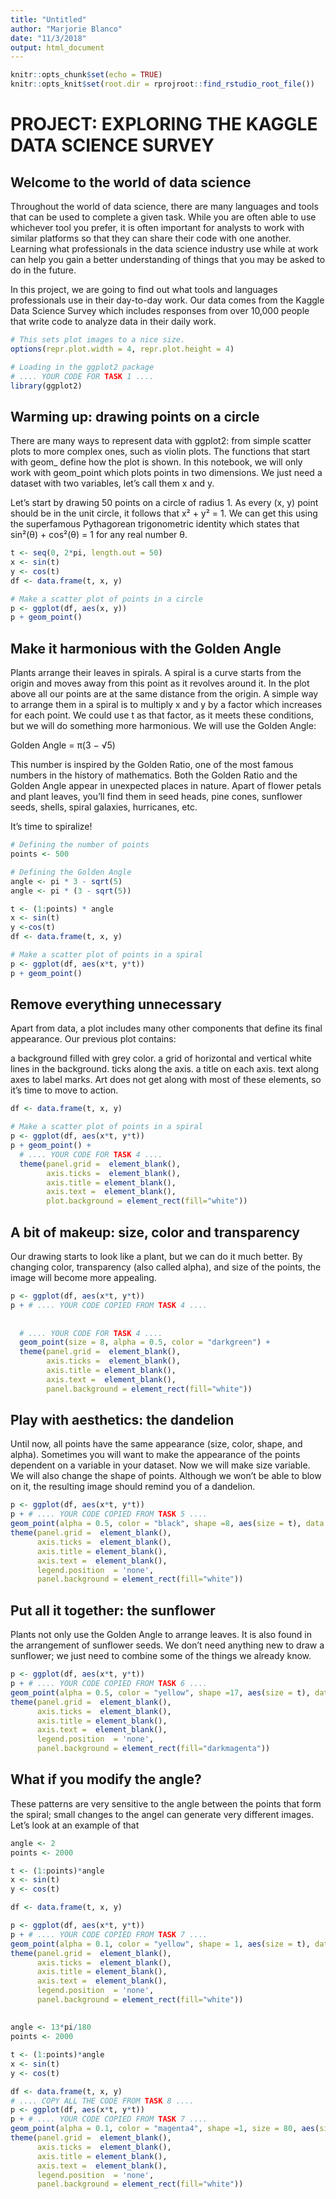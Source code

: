 ```yaml
---
title: "Untitled"
author: "Marjorie Blanco"
date: "11/3/2018"
output: html_document
---
```


```r
knitr::opts_chunk$set(echo = TRUE)
knitr::opts_knit$set(root.dir = rprojroot::find_rstudio_root_file())

```

# PROJECT: EXPLORING THE KAGGLE DATA SCIENCE SURVEY

## Welcome to the world of data science
Throughout the world of data science, there are many languages and tools that can be used to complete a given task. While you are often able to use whichever tool you prefer, it is often important for analysts to work with similar platforms so that they can share their code with one another. Learning what professionals in the data science industry use while at work can help you gain a better understanding of things that you may be asked to do in the future.

In this project, we are going to find out what tools and languages professionals use in their day-to-day work. Our data comes from the Kaggle Data Science Survey which includes responses from over 10,000 people that write code to analyze data in their daily work.

```r
# This sets plot images to a nice size.
options(repr.plot.width = 4, repr.plot.height = 4)

# Loading in the ggplot2 package
# .... YOUR CODE FOR TASK 1 ....
library(ggplot2)
```

## Warming up: drawing points on a circle
There are many ways to represent data with ggplot2: from simple scatter plots to more complex ones, such as violin plots. The functions that start with geom_ define how the plot is shown. In this notebook, we will only work with geom_point which plots points in two dimensions. We just need a dataset with two variables, let's call them x and y.

Let's start by drawing 50 points on a circle of radius 1. As every (x, y) point should be in the unit circle, it follows that x² + y² = 1. We can get this using the superfamous Pythagorean trigonometric identity which states that sin²(θ) + cos²(θ) = 1 for any real number θ.

```r
t <- seq(0, 2*pi, length.out = 50)
x <- sin(t)
y <- cos(t)
df <- data.frame(t, x, y)

# Make a scatter plot of points in a circle
p <- ggplot(df, aes(x, y))
p + geom_point()
```

## Make it harmonious with the Golden Angle
Plants arrange their leaves in spirals. A spiral is a curve starts from the origin and moves away from this point as it revolves around it. In the plot above all our points are at the same distance from the origin. A simple way to arrange them in a spiral is to multiply x and y by a factor which increases for each point. We could use t as that factor, as it meets these conditions, but we will do something more harmonious. We will use the Golden Angle:

Golden Angle = π(3 − √5)

This number is inspired by the Golden Ratio, one of the most famous numbers in the history of mathematics. Both the Golden Ratio and the Golden Angle appear in unexpected places in nature. Apart of flower petals and plant leaves, you'll find them in seed heads, pine cones, sunflower seeds, shells, spiral galaxies, hurricanes, etc.

It's time to spiralize!

```r
# Defining the number of points
points <- 500

# Defining the Golden Angle
angle <- pi * 3 - sqrt(5)
angle <- pi * (3 - sqrt(5))

t <- (1:points) * angle
x <- sin(t)
y <-cos(t)
df <- data.frame(t, x, y)

# Make a scatter plot of points in a spiral
p <- ggplot(df, aes(x*t, y*t))
p + geom_point()
```


## Remove everything unnecessary
Apart from data, a plot includes many other components that define its final appearance. Our previous plot contains:

a background filled with grey color.
a grid of horizontal and vertical white lines in the background.
ticks along the axis.
a title on each axis.
text along axes to label marks.
Art does not get along with most of these elements, so it's time to move to action.

```r
df <- data.frame(t, x, y)

# Make a scatter plot of points in a spiral
p <- ggplot(df, aes(x*t, y*t))
p + geom_point() +
  # .... YOUR CODE FOR TASK 4 ....
  theme(panel.grid =  element_blank(), 
        axis.ticks =  element_blank(), 
        axis.title = element_blank(),
        axis.text =  element_blank(),
        plot.background = element_rect(fill="white"))
```


## A bit of makeup: size, color and transparency
Our drawing starts to look like a plant, but we can do it much better. By changing color, transparency (also called alpha), and size of the points, the image will become more appealing.

```r
p <- ggplot(df, aes(x*t, y*t))
p + # .... YOUR CODE COPIED FROM TASK 4 ....
  
  
  # .... YOUR CODE FOR TASK 4 ....
  geom_point(size = 8, alpha = 0.5, color = "darkgreen") +
  theme(panel.grid =  element_blank(), 
        axis.ticks =  element_blank(), 
        axis.title = element_blank(),
        axis.text =  element_blank(),
        panel.background = element_rect(fill="white"))
```

## Play with aesthetics: the dandelion
Until now, all points have the same appearance (size, color, shape, and alpha). Sometimes you will want to make the appearance of the points dependent on a variable in your dataset. Now we will make size variable. We will also change the shape of points. Although we won't be able to blow on it, the resulting image should remind you of a dandelion.

```r
p <- ggplot(df, aes(x*t, y*t))
p + # .... YOUR CODE COPIED FROM TASK 5 ....
geom_point(alpha = 0.5, color = "black", shape =8, aes(size = t), data = df) +
theme(panel.grid =  element_blank(), 
      axis.ticks =  element_blank(), 
      axis.title = element_blank(),
      axis.text =  element_blank(),
      legend.position  = 'none',
      panel.background = element_rect(fill="white"))
```

## Put all it together: the sunflower
Plants not only use the Golden Angle to arrange leaves. It is also found in the arrangement of sunflower seeds. We don't need anything new to draw a sunflower; we just need to combine some of the things we already know.

```r
p <- ggplot(df, aes(x*t, y*t))
p + # .... YOUR CODE COPIED FROM TASK 6 ....
geom_point(alpha = 0.5, color = "yellow", shape =17, aes(size = t), data = df) +
theme(panel.grid =  element_blank(), 
      axis.ticks =  element_blank(), 
      axis.title = element_blank(),
      axis.text =  element_blank(),
      legend.position  = 'none',
      panel.background = element_rect(fill="darkmagenta"))
```


##  What if you modify the angle?
These patterns are very sensitive to the angle between the points that form the spiral; small changes to the angel can generate very different images. Let's look at an example of that


```r
angle <- 2
points <- 2000

t <- (1:points)*angle
x <- sin(t)
y <- cos(t)

df <- data.frame(t, x, y)

p <- ggplot(df, aes(x*t, y*t))
p + # .... YOUR CODE COPIED FROM TASK 7 ....
geom_point(alpha = 0.1, color = "yellow", shape = 1, aes(size = t), data = df) +
theme(panel.grid =  element_blank(), 
      axis.ticks =  element_blank(), 
      axis.title = element_blank(),
      axis.text =  element_blank(),
      legend.position  = 'none',
      panel.background = element_rect(fill="white"))
```

## 

```r
angle <- 13*pi/180
points <- 2000

t <- (1:points)*angle
x <- sin(t)
y <- cos(t)

df <- data.frame(t, x, y)
# .... COPY ALL THE CODE FROM TASK 8 ....
p <- ggplot(df, aes(x*t, y*t))
p + # .... YOUR CODE COPIED FROM TASK 7 ....
geom_point(alpha = 0.1, color = "magenta4", shape =1, size = 80, aes(size = t), data = df) +
theme(panel.grid =  element_blank(), 
      axis.ticks =  element_blank(), 
      axis.title = element_blank(),
      axis.text =  element_blank(),
      legend.position  = 'none',
      panel.background = element_rect(fill="white"))
```
